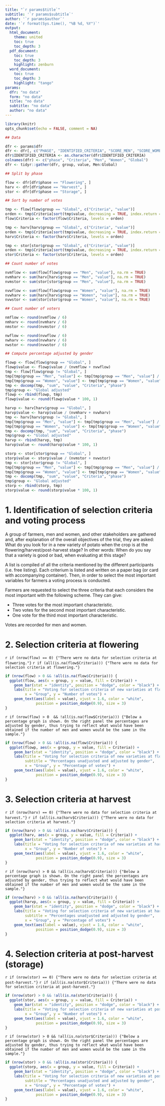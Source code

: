 ```yaml
---
title: "`r params$title`"
subtitle: '`r params$subtitle`'
author: '`r params$author`'
date: '`r format(Sys.time(), "%B %d, %Y")`'
output: 
  html_document:
    theme: united
    toc: true
    toc_depth: 3
  pdf_document:
    toc: true
    toc_depth: 3
    highlight: zenburn
  word_document:
    toc: true
    toc_depth: 3
    highlight: "tango"
params:
  dfr: "no data"
  form: "no data"
  title: "no data"
  subtitle: "no data"
  author: "no data"
---
```


```r
library(knitr)
opts_chunk$set(echo = FALSE, comment = NA)
```

```r
## Data

dfr <- params$dfr
dfr <- dfr[, c("PHASE", "IDENTIFIED_CRITERIA", "SCORE_MEN", "SCORE_WOMEN", "SCORE_GLOBAL")]
dfr$IDENTIFIED_CRITERIA <- as.character(dfr$IDENTIFIED_CRITERIA)
colnames(dfr) <- c("phase", "Criteria", "Men", "Women", "Global")
dfr <- tidyr::gather(dfr, group, value, Men:Global)

## Split by phase

flow <- dfr[dfr$phase == "Flowering", ]
harv <- dfr[dfr$phase == "Harvest", ]
stor <- dfr[dfr$phase == "Storage", ]

## Sort by number of votes

tmp <- flow[flow$group == "Global", c("Criteria", "value")]
orden <- tmp$Criteria[sort(tmp$value, decreasing = TRUE, index.return = TRUE)$ix]
flow$Criteria <- factor(flow$Criteria, levels = orden)

tmp <- harv[harv$group == "Global", c("Criteria", "value")]
orden <- tmp$Criteria[sort(tmp$value, decreasing = TRUE, index.return = TRUE)$ix]
harv$Criteria <- factor(harv$Criteria, levels = orden)

tmp <- stor[stor$group == "Global", c("Criteria", "value")]
orden <- tmp$Criteria[sort(tmp$value, decreasing = TRUE, index.return = TRUE)$ix]
stor$Criteria <- factor(stor$Criteria, levels = orden)

## Count number of votes

nvmflow <- sum(flow[flow$group == "Men", "value"], na.rm = TRUE)
nvmharv <- sum(harv[harv$group == "Men", "value"], na.rm = TRUE)
nvmstor <- sum(stor[stor$group == "Men", "value"], na.rm = TRUE)

nvwflow <- sum(flow[flow$group == "Women", "value"], na.rm = TRUE)
nvwharv <- sum(harv[harv$group == "Women", "value"], na.rm = TRUE)
nvwstor <- sum(stor[stor$group == "Women", "value"], na.rm = TRUE)

## Count number of voters

nmflow <- round(nvmflow / 6)
nmharv <- round(nvmharv / 6)
nmstor <- round(nvmstor / 6)

nwflow <- round(nvwflow / 6)
nwharv <- round(nvwharv / 6)
nwstor <- round(nvwstor / 6)

## Compute percentage adjusted by gender

flowp <- flow[flow$group == "Global", ]
flowp$value <- flowp$value / (nvmflow + nvwflow)
tmp <- flow[flow$group != "Global", ]
tmp[tmp$group == "Men", "value"] <- tmp[tmp$group == "Men", "value"] / nvmflow / 2
tmp[tmp$group == "Women", "value"] <- tmp[tmp$group == "Women", "value"] / nvwflow / 2
tmp <- docomp(tmp, "sum", "value", "Criteria", "phase")
tmp$group <- "Global adjusted"
flowp <- rbind(flowp, tmp)
flowp$value <- round(flowp$value * 100, 1)

harvp <- harv[harv$group == "Global", ]
harvp$value <- harvp$value / (nvmharv + nvwharv)
tmp <- harv[harv$group != "Global", ]
tmp[tmp$group == "Men", "value"] <- tmp[tmp$group == "Men", "value"] / nvmharv / 2
tmp[tmp$group == "Women", "value"] <- tmp[tmp$group == "Women", "value"] / nvwharv / 2
tmp <- docomp(tmp, "sum", "value", "Criteria", "phase")
tmp$group <- "Global adjusted"
harvp <- rbind(harvp, tmp)
harvp$value <- round(harvp$value * 100, 1)

storp <- stor[stor$group == "Global", ]
storp$value <- storp$value / (nvmstor + nvwstor)
tmp <- stor[stor$group != "Global", ]
tmp[tmp$group == "Men", "value"] <- tmp[tmp$group == "Men", "value"] / nvmstor / 2
tmp[tmp$group == "Women", "value"] <- tmp[tmp$group == "Women", "value"] / nvwstor / 2
tmp <- docomp(tmp, "sum", "value", "Criteria", "phase")
tmp$group <- "Global adjusted"
storp <- rbind(storp, tmp)
storp$value <- round(storp$value * 100, 1)
```

# 1. Identification of selection criteria and voting process

A group of farmers, men and women, and other stakeholders are gathered and, after explanation of the overall objectives of the trial, they are asked: What do you look for in a new variety of potato when the crop is at the flowering/harvest/post-harvest stage? In other words: When do you say that a variety is good or bad, when evaluating at this stage?

A list is compiled of all the criteria mentioned by the different participants (i.e. free listing). Each criterium is listed and written on a paper bag (or card with accompanying container). Then, in order to select the most important variables for farmers a voting process is conducted.

Farmers are requested to select the three criteria that each considers the most important with the following scheme. They can give:

- Three votes for the most important characteristic.
- Two votes for the second most important characteristic.
- One vote for the third most important characteristic.

Votes are recorded for men and women.

# 2. Selection criteria at flowering

`r if (nrow(flow) == 0) {"There were no data for selection criteria at flowering."}`
`r if (all(is.na(flow$Criteria))) {"There were no data for selection criteria at flowering."}`

```r
if (nrow(flow) > 0 && !all(is.na(flow$Criteria))) {
  ggplot(flow, aes(x = group, y = value, fill = Criteria)) +
    geom_bar(stat = "identity", position = "dodge", color = "black") +
    labs(title = "Voting for selection criteria of new varieties at flowering stage",
         x = "Group", y = "Number of votes") +
    geom_text(aes(label = value), vjust = 1.6, color = "white",
              position = position_dodge(0.9), size = 3)
}
```

`r if (nrow(flow) > 0  && !all(is.na(flow$Criteria))) {"Below a percentage graph is shown. On the right panel the percentages are adjusted by gender, thus trying to reflect what would have been obtained if the number of men and women would be the same in the sample."}`

```r
if (nrow(flow) > 0 && !all(is.na(flow$Criteria))) {
  ggplot(flowp, aes(x = group, y = value, fill = Criteria)) +
    geom_bar(stat = "identity", position = "dodge", color = "black") + 
    labs(title = "Voting for selection criteria of new varieties at flowering stage",
         subtitle = "Percentages unadjusted and adjusted by gender",
         x = "Group", y = "Percentage of votes") +
    geom_text(aes(label = value), vjust = 1.6, color = "white",
              position = position_dodge(0.9), size = 3)
}
```

# 3. Selection criteria at harvest

`r if (nrow(harv) == 0) {"There were no data for selection criteria at harvest."}`
`r if (all(is.na(harv$Criteria))) {"There were no data for selection criteria at harvest."}`

```r
if (nrow(harv) > 0 && !all(is.na(harv$Criteria))) {
  ggplot(harv, aes(x = group, y = value, fill = Criteria)) +
    geom_bar(stat = "identity", position = "dodge", color = "black") + 
    labs(title = "Voting for selection criteria of new varieties at harvest stage", 
         x = "Group", y = "Number of votes") +
    geom_text(aes(label = value), vjust = 1.6, color = "white",
              position = position_dodge(0.9), size = 3)
}
```

`r if (nrow(harv) > 0 && !all(is.na(harv$Criteria))) {"Below a percentage graph is shown. On the right panel the percentages are adjusted by gender, thus trying to reflect what would have been obtained if the number of men and women would be the same in the sample."}`

```r
if (nrow(harv) > 0 && !all(is.na(harv$Criteria))) {
  ggplot(harvp, aes(x = group, y = value, fill = Criteria)) +
    geom_bar(stat = "identity", position = "dodge", color = "black") + 
    labs(title = "Voting for selection criteria of new varieties at harvest stage",
         subtitle = "Percentages unadjusted and adjusted by gender",
         x = "Group", y = "Percentage of votes") +
    geom_text(aes(label = value), vjust = 1.6, color = "white",
              position = position_dodge(0.9), size = 3)  
}
```

# 4. Selection criteria at post-harvest (storage)

`r if (nrow(stor) == 0) {"There were no data for selection criteria at post-harvest."}`
`r if (all(is.na(stor$Criteria))) {"There were no data for selection criteria at post-harvest."}`

```r
if (nrow(stor) > 0 && !all(is.na(stor$Criteria))) {
  ggplot(stor, aes(x = group, y = value, fill = Criteria)) +
    geom_bar(stat = "identity", position = "dodge", color = "black") + 
    labs(title = "Voting for selection criteria of new varieties at post-harvest stage", 
         x = "Group", y = "Number of votes") +
    geom_text(aes(label = value), vjust = 1.6, color = "white",
              position = position_dodge(0.9), size = 3)
}
```

`r if (nrow(stor) > 0 && !all(is.na(stor$Criteria))) {"Below a percentage graph is shown. On the right panel the percentages are adjusted by gender, thus trying to reflect what would have been obtained if the number of men and women would be the same in the sample."}`

```r
if (nrow(stor) > 0 && !all(is.na(stor$Criteria))) {
  ggplot(storp, aes(x = group, y = value, fill = Criteria)) +
    geom_bar(stat = "identity", position = "dodge", color = "black") + 
    labs(title = "Voting for selection criteria of new varieties at post-harvest stage",
         subtitle = "Percentages unadjusted and adjusted by gender",
         x = "Group", y = "Percentage of votes") +
    geom_text(aes(label = value), vjust = 1.6, color = "white",
              position = position_dodge(0.9), size = 3)
}
```
